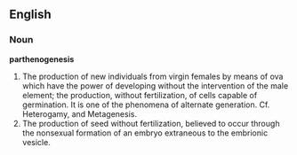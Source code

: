 ==English==

===Noun===

'''parthenogenesis'''

#The production of new individuals from virgin females by means of ova which have the power of developing without the intervention of the male element; the production, without fertilization, of cells capable of germination. It is one of the phenomena of alternate generation.  Cf. Heterogamy, and Metagenesis.
#The production of seed without fertilization, believed to occur through the nonsexual formation of an embryo extraneous to the embrionic vesicle.